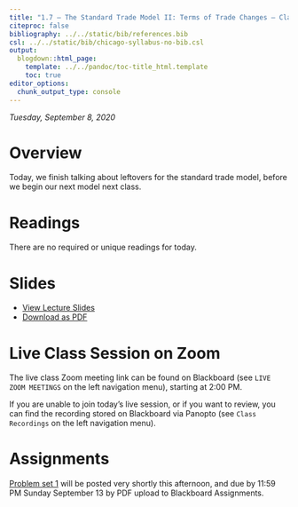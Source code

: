 ```yaml
---
title: "1.7 — The Standard Trade Model II: Terms of Trade Changes — Class Notes"
citeproc: false
bibliography: ../../static/bib/references.bib
csl: ../../static/bib/chicago-syllabus-no-bib.csl
output:
  blogdown::html_page:
    template: ../../pandoc/toc-title_html.template
    toc: true
editor_options: 
  chunk_output_type: console
---
```


*Tuesday, September 8, 2020*

# Overview

Today, we finish talking about leftovers for the standard trade model, before we begin our next model next class.

# Readings

There are no required or unique readings for today. 

# Slides

- [<i class="fas fa-chalkboard-teacher"></i> View Lecture Slides](/slides/1.7-slides.html)
- [<i class="fas fa-file-pdf"></i> Download as PDF](/slides/1.7-slides.pdf)

# Live Class Session on Zoom

The live class <i class="fas fa-video"></i> Zoom meeting link can be found on Blackboard (see `LIVE ZOOM MEETINGS` on the left navigation menu), starting at 2:00 PM.

If you are unable to join today's live session, or if you want to review, you can find the recording stored on Blackboard via Panopto (see `Class Recordings` on the left navigation menu).

# Assignments

[Problem set 1]() will be posted very shortly this afternoon, and due by 11:59 PM Sunday September 13 by PDF upload to Blackboard Assignments.
